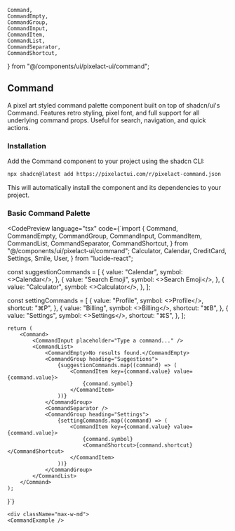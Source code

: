 
    Command,
    CommandEmpty,
    CommandGroup,
    CommandInput,
    CommandItem,
    CommandList,
    CommandSeparator,
    CommandShortcut,
} from "@/components/ui/pixelact-ui/command";

## Command

A pixel art styled command palette component built on top of shadcn/ui's Command. Features retro styling, pixel font, and full support for all underlying command props. Useful for search, navigation, and quick actions.

### Installation

Add the Command component to your project using the shadcn CLI:

```bash
npx shadcn@latest add https://pixelactui.com/r/pixelact-command.json
```

This will automatically install the component and its dependencies to your project.

### Basic Command Palette

<CodePreview
	language="tsx"
	code={`import {
	Command,
	CommandEmpty,
	CommandGroup,
	CommandInput,
	CommandItem,
	CommandList,
	CommandSeparator,
	CommandShortcut,
} from "@/components/ui/pixelact-ui/command";
	Calculator,
	Calendar,
	CreditCard,
	Settings,
	Smile,
	User,
} from "lucide-react";

const suggestionCommands = [
	{
		value: "Calendar",
		symbol: <><Calendar /><span>Calendar</span></>,
	},
	{
		value: "Search Emoji",
		symbol: <><Smile /><span>Search Emoji</span></>,
	},
	{
		value: "Calculator",
		symbol: <><Calculator /><span>Calculator</span></>,
	},
];

const settingCommands = [
	{
		value: "Profile",
		symbol: <><User /><span>Profile</span></>,
		shortcut: "⌘P",
	},
	{
		value: "Billing",
		symbol: <><CreditCard /><span>Billing</span></>,
		shortcut: "⌘B",
	},
	{
		value: "Settings",
		symbol: <><Settings /><span>Settings</span></>,
		shortcut: "⌘S",
	},
];

	return (
		<Command>
			<CommandInput placeholder="Type a command..." />
			<CommandList>
				<CommandEmpty>No results found.</CommandEmpty>
				<CommandGroup heading="Suggestions">
					{suggestionCommands.map((command) => (
						<CommandItem key={command.value} value={command.value}>
							{command.symbol}
						</CommandItem>
					))}
				</CommandGroup>
				<CommandSeparator />
				<CommandGroup heading="Settings">
					{settingCommands.map((command) => (
						<CommandItem key={command.value} value={command.value}>
							{command.symbol}
							<CommandShortcut>{command.shortcut}</CommandShortcut>
						</CommandItem>
					))}
				</CommandGroup>
			</CommandList>
		</Command>
	);
}`}
>
    <div className="max-w-md">
	<CommandExample />
</div>
</CodePreview>
